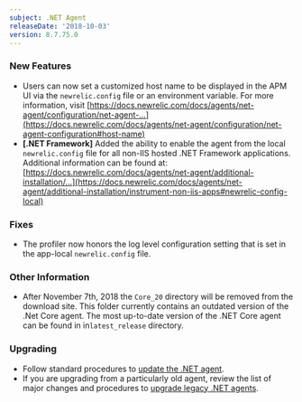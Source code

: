 ```yaml
---
subject: .NET Agent
releaseDate: '2018-10-03'
version: 8.7.75.0
---
```


### New Features

* Users can now set a customized host name to be displayed in the APM UI via the `newrelic.config` file or an environment variable. For more information, visit [https://docs.newrelic.com/docs/agents/net-agent/configuration/net-agent-...](https://docs.newrelic.com/docs/agents/net-agent/configuration/net-agent-configuration#host-name)
* **\[.NET Framework]** Added the ability to enable the agent from the local `newrelic.config` file for all non-IIS hosted .NET Framework applications. Additional information can be found at: [https://docs.newrelic.com/docs/agents/net-agent/additional-installation/...](https://docs.newrelic.com/docs/agents/net-agent/additional-installation/instrument-non-iis-apps#newrelic-config-local)

### Fixes

* The profiler now honors the log level configuration setting that is set in the app-local `newrelic.config` file.

### Other Information

* After November 7th, 2018 the `Core_20` directory will be removed from the download site. This folder currently contains an outdated version of the .Net Core agent. The most up-to-date version of the .NET Core agent can be found in in`latest_release` directory.

### Upgrading

* Follow standard procedures to [update the .NET agent](/docs/agents/net-agent/installation-configuration/update-net-agent).
* If you are upgrading from a particularly old agent, review the list of major changes and procedures to [upgrade legacy .NET agents](/docs/agents/net-agent/troubleshooting/upgrade-legacy-net-agents).
